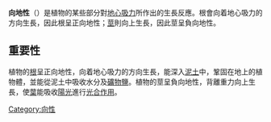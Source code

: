 '''向地性'''（{{lang-en|geotropism/gravitropism}}）是植物的某些部分對[[地心吸力|地心吸力]]所作出的生長反應。根會向着地心吸力的方向生長，因此根呈正向地性；[[莖|莖]]則向上生長，因此莖呈負向地性。

== 重要性 ==
植物的[[根|根]]呈正向地性，向着地心吸力的方向生長，能深入[[泥土|泥土]]中，鞏固在地上的植物體，並能從泥土中吸收水分及[[礦物鹽|礦物鹽]]。植物的莖呈負向地性，背離重力向上生長，使[[葉|葉]]能吸收[[陽光|陽光]]進行[[光合作用|光合作用]]。

{{Commonscat|Gravitropism}}
{{向性}}

[[Category:向性|Category:向性]]